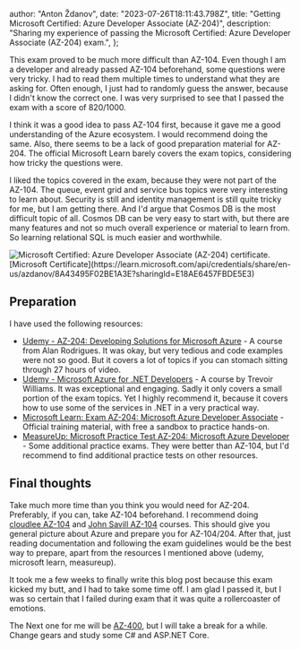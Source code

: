 
  author: "Anton Ždanov",
  date: "2023-07-26T18:11:43.798Z",
  title: "Getting Microsoft Certified: Azure Developer Associate (AZ-204)",
  description:
    "Sharing my experience of passing the Microsoft Certified: Azure Developer Associate (AZ-204) exam.",
};


This exam proved to be much more difficult than AZ-104. Even though I am a developer and already passed AZ-104 beforehand, some questions were very tricky. I had to read them multiple times to understand what they are asking for.
Often enough, I just had to randomly guess the answer, because I didn't know the correct one. I was very surprised to see that I passed the exam with a score of 820/1000.

I think it was a good idea to pass AZ-104 first, because it gave me a good understanding of the Azure ecosystem. I would recommend doing the same.
Also, there seems to be a lack of good preparation material for AZ-204. The official Microsoft Learn barely covers the exam topics, considering how tricky the questions were.

I liked the topics covered in the exam, because they were not part of the AZ-104. The queue, event grid and service bus topics were very interesting to learn about.
Security is still and identity management is still quite tricky for me, but I am getting there. And I'd argue that Cosmos DB is the most difficult topic of all.
Cosmos DB can be very easy to start with, but there are many features and not so much overall experience or material to learn from. So learning relational SQL is much easier and worthwhile.

<aside className="inline-flex flex-col items-center">
  <Image
    src={certificate}
    alt="Microsoft Certified: Azure Developer Associate (AZ-204) certificate."
  />
  [Microsoft Certificate](https://learn.microsoft.com/api/credentials/share/en-us/azdanov/8A43495F02BE1A3E?sharingId=E18AE6457FBDE5E3)
</aside>

## Preparation

I have used the following resources:

- [Udemy - AZ-204: Developing Solutions for Microsoft Azure](https://www.udemy.com/course/azure-certification-1/) - A course from Alan Rodrigues. It was okay, but very tedious and code examples were not so good. But it covers a lot of topics if you can stomach sitting through 27 hours of video.
- [Udemy - Microsoft Azure for .NET Developers](https://www.udemy.com/course/microsoft-azure-for-net-developers/) - A course by Trevoir Williams. It was exceptional and engaging. Sadly it only covers a small portion of the exam topics. Yet I highly recommend it, because it covers how to use some of the services in .NET in a very practical way.
- [Microsoft Learn: Exam AZ-204: Microsoft Azure Developer Associate](https://learn.microsoft.com/en-us/certifications/exams/az-204/) - Official training material, with free a sandbox to practice hands-on.
- [MeasureUp: Microsoft Practice Test AZ-204: Microsoft Azure Developer](https://www.measureup.com/microsoft-practice-test-az-204-developing-solutions-for-microsoft-azure.html) - Some additional practice exams. They were better than AZ-104, but I'd recommend to find additional practice tests on other resources.

## Final thoughts

Take much more time than you think you would need for AZ-204. Preferably, if you can, take AZ-104 beforehand. I recommend doing [cloudlee AZ-104](https://learn.cloudlee.io/) and [John Savill AZ-104](https://www.youtube.com/playlist?list=PLlVtbbG169nGlGPWs9xaLKT1KfwqREHbs) courses. This should give you general picture about Azure and prepare you for AZ-104/204.
After that, just reading documentation and following the exam guidelines would be the best way to prepare, apart from the resources I mentioned above (udemy, microsoft learn, measureup).

It took me a few weeks to finally write this blog post because this exam kicked my butt, and I had to take some time off. I am glad I passed it, but I was so certain that I failed during exam that it was quite a rollercoaster of emotions.

The Next one for me will be [AZ-400](https://learn.microsoft.com/en-us/certifications/devops-engineer/), but I will take a break for a while. Change gears and study some C# and ASP.NET Core.
